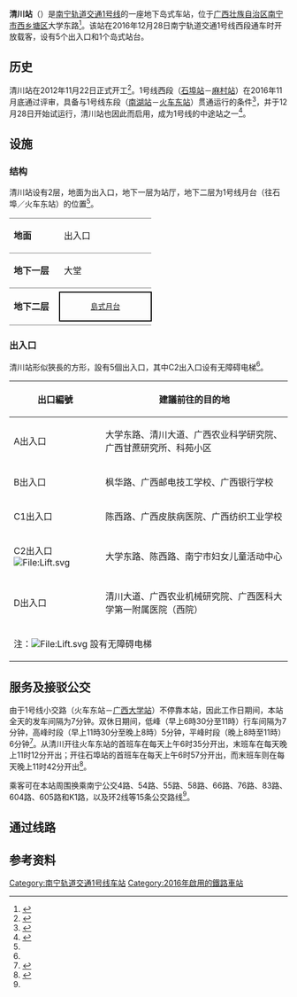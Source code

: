 {{NoteTA
|G1=Railway
|G2=Transport
|1=zh-hans:小交路; zh-hant:區間車;
}}
{{Otheruse}}
{{Station Infobox
|name = 清川站<br><small>Camh Cinghconh</small>
|eng_name = <small>Qingchuan Station</small>
|linecolour1 = #{{南宁轨道交通标志色|1}}
|image = 南宁地铁清川站.jpg
|address = [[广西壮族自治区|广西壮族自治区]][[南宁市|南宁市]][[西乡塘区|西乡塘区]]大学东路
|coordinates = {{coord|22|50|35.1|N|108|14|56.8|E|type:railway}}
|line = [[南宁轨道交通|南宁轨道交通]]{{南宁轨道交通线路名|1}}
|platform = 1个[[岛式站台|岛式站台]]
|exits = 5个出入口
|opened = 2016年12月28日
|first = {{南宁轨道交通线路名|1}}<br />往[[石埠站|石埠站]]方向：06:57<br />往[[南宁东站|火车东站]]方向：06:35
|last = {{南宁轨道交通线路名|1}}<br />往[[石埠站|石埠站]]方向：23:42<br />往[[南宁东站|火车东站]]方向：23:12
}}

'''清川站'''（{{lang-za|Camh Cinghconh}}）是[[南宁轨道交通|南宁轨道交通]][[南宁轨道交通1号线|1号线]]的一座地下岛式车站，位于[[广西壮族自治区|广西壮族自治区]][[南宁市|南宁市]][[西乡塘区|西乡塘区]]大学东路<ref name=zhao>{{cite news|title=1号线西段站点地图 出行必备|author=赵劲松|date=2016-12-28|work=南国早报|publisher=广西日报传媒集团|pages=B8|accessdate=2016-12-28|location=南宁}}</ref>。该站在2016年12月28日南宁轨道交通1号线西段通车时开放载客，设有5个出入口和1个岛式站台。

== 历史 ==
清川站在2012年11月22日正式开工<ref name="lu">{{cite news|url=http://news.gxnews.com.cn/staticpages/20140611/newgx539789b0-10479453.shtml|title=南宁地铁1号线清川站拆围挡 清川大道将直线通车|author=卢盈|date=2014-06-11|work=广西新闻网|publisher=广西日报传媒集团|accessdate=2016-12-28|location=南宁|archive-date=2014-08-08|archive-url=https://web.archive.org/web/20140808193940/http://news.gxnews.com.cn/staticpages/20140611/newgx539789b0-10479453.shtml|dead-url=no}}</ref>。1号线西段（[[石埠站|石埠站]]－[[麻村站|麻村站]]）在2016年11月底通过评审，具备与1号线东段（[[南湖站_(南宁)|南湖站]]－[[南宁东站#地铁车站|火车东站]]）贯通运行的条件<ref>{{cite news|url=http://www.gx.xinhuanet.com/newscenter/2016-12/01/c_1120027223.htm|title=南宁地铁1号线西段通过试运评审　月底开通试运营|author=闭初健|date=2016-12-01|work=广西新闻网|publisher=新华网|accessdate=2016-12-28|archive-url=https://web.archive.org/web/20161202120738/http://www.gx.xinhuanet.com/newscenter/2016-12/01/c_1120027223.htm|archive-date=2016-12-02|dead-url=yes}}</ref>，并于12月28日开始试运行，清川站也因此而启用，成为1号线的中途站之一<ref name=huang>{{cite news|url=http://www.nnnews.net/news/201612/t20161228_1768180.html|title=南宁地铁1号线全线开通 首末班时间为6:30至22:00|author=黄登|date=2016-12-28|work=南宁新闻网|publisher=南宁日报社|accessdate=2016-12-28|archive-url=https://web.archive.org/web/20161229031641/http://www.nnnews.net/news/201612/t20161228_1768180.html|archive-date=2016-12-29|dead-url=yes}}</ref>。

== 设施 ==
=== 结构 ===
清川站设有2层，地面为出入口，地下一层为站厅，地下二层为1号线月台（往石埠／火车东站）的位置<ref name=lu/>。
{|cellspacing=0 cellpadding=3
|-
|style="border-top:solid 1px gray;border-bottom:solid 1px gray;" width=75 valign=top|'''地面'''
|style="border-top:solid 1px gray;border-bottom:solid 1px gray;" width=150 valign=top colspan=2|出入口
|-
|style="border-bottom:solid 1px gray;" valign=top|'''地下一层'''
|style="border-bottom:solid 1px gray;" valign=top|大堂
|style="border-bottom:solid 1px gray;" valign=top|客服中心、商店、自助服務
|-
|style="border-bottom:solid 1px gray;" rowspan=6 valign=top|'''地下二层'''
|style="border-bottom:solid 1px gray;"|{{arrow|L}}
|style="border-bottom:solid 1px gray;"|{{南宁轨道交通线路名|1|c}}列車往[[石埠站|石埠]]方向
|-
|style="border:solid 2px black;font-size:smaller;text-align:center;" colspan=2|[[島式月台|島式月台]]
|-
|style="border-bottom:solid 1px gray;"|
|style="border-bottom:solid 1px gray;"|{{split text|{{南宁轨道交通线路名|1|c}}列車往[[南宁东站#地铁车站|火车东站]]方向|{{arrow|R}}}}
|}

=== 出入口 ===
清川站形似狹長的方形，設有5個出入口，其中C2出入口设有无障碍电梯<ref name=zhao/>。

{| class="wikitable"
! width=150 | 出口編號 !! 建議前往的目的地
|-
| A出入口 || 大学东路、清川大道、广西农业科学研究院、广西甘蔗研究所、科苑小区
|-
| B出入口 || 枫华路、广西邮电技工学校、广西银行学校
|-
| C1出入口 || 陈西路、广西皮肤病医院、广西纺织工业学校
|-
| C2出入口 [[File:Lift.svg|File:Lift.svg]] || 大学东路、陈西路、南宁市妇女儿童活动中心
|-
| D出入口 || 清川大道、广西农业机械研究院、广西医科大学第一附属医院（西院）
|-
| bgcolor="#EEEEEE" colspan=3 | 注：[[File:Lift.svg|File:Lift.svg]] 設有无障碍电梯
|}

== 服务及接驳公交 ==
由于1号线小交路（火车东站－[[广西大学站|广西大学站]]）不停靠本站，因此工作日期间，本站全天的发车间隔为7分钟。双休日期间，低峰（早上6時30分至11時）行车间隔为7分钟，高峰时段（早上11時30分至晚上8時）5分钟，平峰时段（晚上8時至11時）6分钟<ref>{{cite news |author=赵凤霞 |coauthor=唐开凯 |title=南宁地铁1号线将执行大小交路套跑运行模式 |url=http://www.nnrb.com.cn/nnrb/20210413/html/page_05_content_004.htm |accessdate=2021-10-10 |work=南宁日报 |date=2021-04-13 |p=5 |archive-date=2021-10-10 |archive-url=https://web.archive.org/web/20211010215343/http://www.nnrb.com.cn/nnrb/20210413/html/page_05_content_004.htm |dead-url=no }}</ref>。从清川开往火车东站的首班车在每天上午6时35分开出，末班车在每天晚上11时12分开出；开往石埠站的首班车在每天上午6时57分开出，而末班车则在每天晚上11时42分开出<ref>{{cite web|url=http://nngdjt.com/html/service1b/|title=首末班车时刻表|publisher=南宁轨道交通集团有限责任公司|accessdate=2016-07-11|archive-date=2017-06-20|archive-url=https://web.archive.org/web/20170620194427/http://www.nngdjt.com/html/service1b/|dead-url=no}}</ref>。

乘客可在本站周围换乘南宁公交4路、54路、55路、58路、66路、76路、83路、604路、605路和K1路，以及环2线等15条公交路线<ref name=zhao/>。

== 通过线路 ==
{{s-rail-start}}
{{s-rail|title=南宁轨道交通}}
{{s-line new|system=NanningRT|line=1|previous=民族大学|next=动物园|type=P1}}
{{s-end}}

== 参考资料 ==
{{reflist}}

{{南宁轨道交通1号线车站}}

[[Category:南宁轨道交通1号线车站|Category:南宁轨道交通1号线车站]]
[[Category:2016年啟用的鐵路車站|Category:2016年啟用的鐵路車站]]